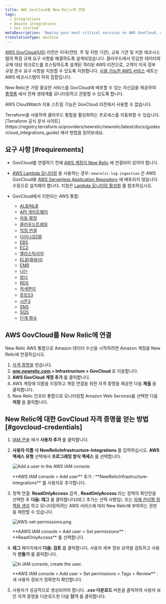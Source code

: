 ```yaml
---
title: AWS GovCloud를 New Relic에 연결
tags:
  - Integrations
  - Amazon integrations
  - Get started
metaDescription: 'Deploy your most critical services on AWS GovCloud, and monitor your entire infrastructure with New Relic.'
translationType: machine
---
```





[AWS GovCloud(US)](https://aws.amazon.com/govcloud-us/) 리전은 미국(연방, 주 및 지방 기관), 교육 기관 및 지원 에코시스템의 특정 규제 요구 사항을 해결하도록 설계되었습니다. 클라우드에서 민감한 데이터와 규제 대상 워크로드를 호스팅하도록 설계된 격리된 AWS 리전으로, 고객이 미국 정부 규정 준수 요구 사항을 지원할 수 있도록 지원합니다. [사용 가능한 AWS 서비스](https://aws.amazon.com/govcloud-us/details/) 세트는 AWS 에코시스템의 하위 집합입니다.

New Relic은 가장 중요한 서비스를 GovCloud에 배포할 수 있는 자신감을 제공하여 [플랫폼](/docs/new-relic-one/use-new-relic-one/get-started/introduction-new-relic-one) 에서 전체 생태계를 모니터링하고 관찰할 수 있도록 합니다.

AWS CloudWatch 지표 스트림 기능은 GovCloud 리전에서 사용할 수 없습니다.

<Callout variant="tip">
  Terraform을 사용하여 클라우드 통합을 활성화하는 프로세스를 자동화할 수 있습니다. [Terraform 공식 문서 사이트](https://registry.terraform.io/providers/newrelic/newrelic/latest/docs/guides/cloud_integrations_guide) 에서 방법을 읽어보세요.
</Callout>

## 요구 사항 [#requirements]

* GovCloud를 연결하기 전에 [AWS 계정이 New Relic](/docs/integrations/amazon-integrations/get-started/connect-aws-infrastructure) 에 연결되어 있어야 합니다.

* [AWS Lambda 모니터링](/docs/serverless-function-monitoring/aws-lambda-monitoring/get-started/introduction-new-relic-monitoring-aws-lambda) 을 사용하는 경우: `newrelic-log-ingestion` 은 AWS GovCloud용 [AWS Serverless Application Repository](https://aws.amazon.com/serverless/serverlessrepo/) 에 배포되지 않습니다. 수동으로 설치해야 합니다. 지침은 [Lambda 모니터링 활성화](/docs/serverless-function-monitoring/aws-lambda-monitoring/get-started/enable-new-relic-monitoring-aws-lambda#connect-aws) 를 참조하십시오.

* GovCloud에서 지원되는 AWS 통합:

  * [ALB/NLB](/docs/integrations/amazon-integrations/aws-integrations-list/aws-albnlb-monitoring-integration)
  * [API 게이트웨이](/docs/integrations/amazon-integrations/aws-integrations-list/aws-api-gateway-monitoring-integration)
  * [자동 확장](/docs/integrations/amazon-integrations/aws-integrations-list/aws-auto-scaling-monitoring-integration)
  * [클라우드트레일](/docs/integrations/amazon-integrations/aws-integrations-list/aws-cloudtrail-monitoring-integration)
  * [직접 연결](/docs/integrations/amazon-integrations/aws-integrations-list/aws-direct-connect-monitoring-integration)
  * [다이나모DB](/docs/integrations/amazon-integrations/aws-integrations-list/aws-dynamodb-monitoring-integration)
  * [EBS](/docs/integrations/amazon-integrations/aws-integrations-list/aws-ebs-monitoring-integration)
  * [EC2](/docs/integrations/amazon-integrations/aws-integrations-list/aws-ec2-monitoring-integration)
  * [엘라스틱서치](/docs/integrations/amazon-integrations/aws-integrations-list/aws-elasticsearch-monitoring-integration)
  * [ELB(클래식)](/docs/integrations/amazon-integrations/aws-integrations-list/aws-elb-classic-monitoring-integration)
  * [EMR](/docs/integrations/amazon-integrations/aws-integrations-list/aws-emr-monitoring-integration)
  * [나는](/docs/integrations/amazon-integrations/aws-integrations-list/aws-iam-monitoring-integration)
  * [람다](/docs/integrations/amazon-integrations/aws-integrations-list/aws-lambda-monitoring-integration)
  * [RDS](/docs/integrations/amazon-integrations/aws-integrations-list/aws-rds-monitoring-integration)
  * [적색편이](/docs/integrations/amazon-integrations/aws-integrations-list/aws-redshift-integration)
  * [루트53](/docs/integrations/amazon-integrations/aws-integrations-list/aws-route-53-monitoring-integration)
  * [시즌3](/docs/integrations/amazon-integrations/aws-integrations-list/aws-s3-monitoring-integration)
  * [SNS](/docs/integrations/amazon-integrations/aws-integrations-list/aws-sns-monitoring-integration)
  * [SQS](/docs/integrations/amazon-integrations/aws-integrations-list/aws-sqs-monitoring-integration)
  * [단계 함수](/docs/integrations/amazon-integrations/aws-integrations-list/aws-step-functions-monitoring-integration)

## AWS GovCloud를 New Relic에 연결

New Relic AWS 통합으로 Amazon 데이터 수신을 시작하려면 Amazon 계정을 New Relic에 연결하십시오.

1. [자격 증명을](#govcloud-credentials) 얻습니다.
2. **[one.newrelic.com](https://one.newrelic.com/all-capabilities) > Infrastructure > GovCloud** 로 이동합니다.
3. **AWS GovCloud 계정 추가** 를 클릭합니다.
4. AWS 계정에 이름을 지정하고 계정 연결을 위한 자격 증명을 제공한 다음 **제출** 을 클릭합니다.
5. New Relic 인프라 통합으로 모니터링할 Amazon Web Services를 선택한 다음 **저장** 을 클릭합니다.

## New Relic에 대한 GovCloud 자격 증명을 얻는 방법 [#govcloud-credentials]

1. [IAM 콘솔](https://console.amazonaws-us-gov.com/iam/home#/users) 에서 **사용자 추가** 를 클릭합니다.

2. **사용자 이름** 에 **NewRelicInfrastructure-Integrations** 를 입력하십시오. **AWS 액세스 유형** 선택에서 **프로그래밍 방식 액세스** 를 선택합니다.

   <img
     title="AWS-add-user.png"
     alt="Add a user in the AWS IAM console."
     src={infrastructureAwsAddUser}
   />

   <figcaption>
     **AWS IAM console > Add user** 추가 : **NewRelicInfrastructure-Integrations** 를 사용자로 추가합니다.
   </figcaption>

3. 정책 연결: **ReadOnlyAccess** 검색 , **ReadOnlyAccess** 라는 정책의 확인란을 선택한 후 **다음: 태그** 를 클릭합니다(태그 추가는 선택 사항임). 또는 [자체 관리형 정책을 생성](/docs/integrations/amazon-integrations/getting-started/integrations-managed-policies) 하고 모니터링하려는 AWS 서비스에 따라 New Relic에 부여하는 권한을 제한할 수 있습니다.

   <img
     title="AWS-set-permissions.png"
     alt="AWS-set-permissions.png"
     src={infrastructureAwsSetPermissions}
   />

   <figcaption>
     **AAWS IAM console > Add user > Set permissions** : **ReadOnlyAccess** 를 선택합니다.
   </figcaption>

4. **태그** 페이지에서 **다음: 검토** 를 클릭합니다. 사용자 세부 정보 요약을 검토하고 사용자 **만들기** 를 클릭합니다.

   <img
     title="AWS-create-user.png"
     alt="In IAM console, create the user."
     src={infrastructureAwsCreateUser}
   />

   <figcaption>
     **AWS IAM console > Add user > Set permissions > Tags > Review** : 새 사용자 정보가 정확한지 확인합니다.
   </figcaption>

5. 사용자가 성공적으로 생성되어야 합니다. **.csv 다운로드** 버튼을 클릭하여 사용자 보안 자격 증명을 다운로드한 다음 **닫기** 를 클릭합니다.